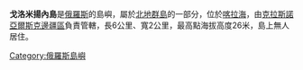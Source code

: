 '''戈洛米揚內島'''是[[俄羅斯|俄羅斯]]的島嶼，屬於[[北地群島|北地群島]]的一部分，位於[[喀拉海|喀拉海]]，由[[克拉斯諾亞爾斯克邊疆區|克拉斯諾亞爾斯克邊疆區]]負責管轄，長6公里、寬2公里，最高點海拔高度26米，島上無人居住。

{{Russia-geo-stub}}
[[Category:俄羅斯島嶼|Category:俄羅斯島嶼]]